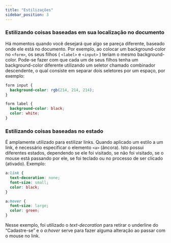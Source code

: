 ```yaml
---
title: "Estilizações"
sidebar_position: 3
---
```


### Estilizando coisas baseadas em sua localização no documento

Há momentos quando você desejará que algo se pareça diferente, baseado onde ele está no documento. Por exemplo, ao colocar um background-color no `<form>`,
os seus filhos ( `<label>` e `<input>` ) teriam o mesmo background-color. Pode-se fazer com que cada um de seus filhos tenha um background-color diferente
utilizando um seletor chamado combinador descendente, o qual consiste em separar dois seletores por um espaço, por exemplo:

```css
form input {
  background-color: rgb(214, 214, 214);
}

form label {
  background-color: black;
  color: white;
}
```

### Estilizando coisas baseadas no estado

É amplamente utilizado para estilizar links. Quando aplicado um estilo a um link, é necessário especificar o elemento `<a>` (âncora). Isto possui diferentes estados, dependendo se ele foi visitado, se não foi visitado, se o mouse está passando por ele, se foi teclado ou no processo de ser clicado (ativado). Exemplo:

```css
a:link {
  text-decoration: none;
  font-size: small;
  color: black;
}

a:hover {
  font-size: large;
  color: green;
}
```

Nesse exemplo, foi utilizado o _text-decoration_ para retirar o underline do “Cadastre-se” e o _a:hover_ serve para fazer alguma alteração ao passar com o mouse no link.
